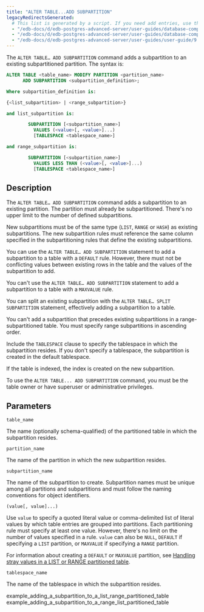 ```yaml
---
title: "ALTER TABLE...ADD SUBPARTITION"
legacyRedirectsGenerated:
  # This list is generated by a script. If you need add entries, use the `legacyRedirects` key.
  - "/edb-docs/d/edb-postgres-advanced-server/user-guides/database-compatibility-for-oracle-developers-guide/9.6/Database_Compatibility_for_Oracle_Developers_Guide_v9.6.1.106.html"
  - "/edb-docs/d/edb-postgres-advanced-server/user-guides/database-compatibility-for-oracle-developers-guide/9.5/Database_Compatibility_for_Oracle_Developers_Guide.1.331.html"
  - "/edb-docs/d/edb-postgres-advanced-server/user-guides/user-guide/9.5/EDB_Postgres_Enterprise_Guide.1.055.html"
---
```


<div id="alter_table_add_subpartition" class="registered_link"></div>

The `ALTER TABLE… ADD SUBPARTITION` command adds a subpartition to an existing subpartitioned partition. The syntax is:

```sql
ALTER TABLE <table_name> MODIFY PARTITION <partition_name>
      ADD SUBPARTITION <subpartition_definition>;

Where subpartition_definition is:

{<list_subpartition> | <range_subpartition>}

and list_subpartition is:

        SUBPARTITION [<subpartition_name>]
          VALUES (<value>[, <value>]...)
          [TABLESPACE <tablespace_name>]

and range_subpartition is:

        SUBPARTITION [<subpartition_name>]
          VALUES LESS THAN (<value>[, <value>]...)
          [TABLESPACE <tablespace_name>]
```

## Description

The `ALTER TABLE… ADD SUBPARTITION` command adds a subpartition to an existing partition. The partition must already be subpartitioned. There's no upper limit to the number of defined subpartitions.

New subpartitions must be of the same type (`LIST`, `RANGE` or `HASH`) as existing subpartitions. The new subpartition rules must reference the same column specified in the subpartitioning rules that define the existing subpartitions.

You can use the `ALTER TABLE… ADD SUBPARTITION` statement to add a subpartition to a table with a `DEFAULT` rule. However, there must not be conflicting values between existing rows in the table and the values of the subpartition to add.

You can't use the `ALTER TABLE… ADD SUBPARTITION` statement to add a subpartition to a table with a `MAXVALUE` rule.

You can split an existing subpartition with the `ALTER TABLE… SPLIT SUBPARTITION` statement, effectively adding a subpartition to a table.

You can't add a subpartition that precedes existing subpartitions in a range-subpartitioned table. You must specify range subpartitions in ascending order.

Include the `TABLESPACE` clause to specify the tablespace in which the subpartition resides. If you don't specify a tablespace, the subpartition is created in the default tablespace.

If the table is indexed, the index is created on the new subpartition.

To use the `ALTER TABLE... ADD SUBPARTITION` command, you must be the table owner or have superuser or administrative privileges.

## Parameters

`table_name`

 The name (optionally schema-qualified) of the partitioned table in which the subpartition resides.

`partition_name`

 The name of the partition in which the new subpartition resides.

`subpartition_name`

 The name of the subpartition to create. Subpartition names must be unique among all partitions and subpartitions and must follow the naming conventions for object identifiers.

`(value[, value]...)`

 Use `value` to specify a quoted literal value or comma-delimited list of literal values by which table entries are grouped into partitions. Each partitioning rule must specify at least one value. However, there's no limit on the number of values specified in a rule. `value` can also be `NULL`, `DEFAULT` if specifying a `LIST` partition, or `MAXVALUE` if specifying a `RANGE` partition.

 For information about creating a `DEFAULT` or `MAXVALUE` partition, see [Handling stray values in a LIST or RANGE partitioned table](/epas/latest/application_programming/epas_compat_table_partitioning/05_handling_stray_values_in_a_list_or_range_partitioned_table/#handling_stray_values_in_a_list_or_range_partitioned_table).

`tablespace_name`

 The name of the tablespace in which the subpartition resides.

<div class="toctree" maxdepth="3">

example_adding_a_subpartition_to_a_list_range_partitioned_table example_adding_a_subpartition_to_a_range_list_partitioned_table

</div>
